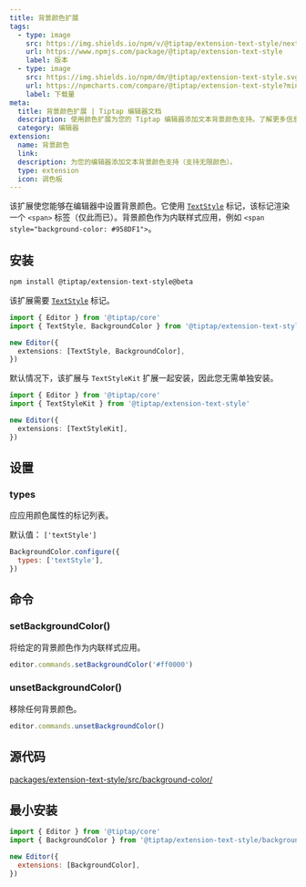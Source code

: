 ```yaml
---
title: 背景颜色扩展
tags:
  - type: image
    src: https://img.shields.io/npm/v/@tiptap/extension-text-style/next?label=版本
    url: https://www.npmjs.com/package/@tiptap/extension-text-style
    label: 版本
  - type: image
    src: https://img.shields.io/npm/dm/@tiptap/extension-text-style.svg
    url: https://npmcharts.com/compare/@tiptap/extension-text-style?minimal=true
    label: 下载量
meta:
  title: 背景颜色扩展 | Tiptap 编辑器文档
  description: 使用颜色扩展为您的 Tiptap 编辑器添加文本背景颜色支持。了解更多信息，请查看我们的文档。
  category: 编辑器
extension:
  name: 背景颜色
  link:
  description: 为您的编辑器添加文本背景颜色支持（支持无限颜色）。
  type: extension
  icon: 调色板
---
```



该扩展使您能够在编辑器中设置背景颜色。它使用 [`TextStyle`](/editor/extensions/marks/text-style) 标记，该标记渲染一个 `<span>` 标签（仅此而已）。背景颜色作为内联样式应用，例如 `<span style="background-color: #958DF1">`。

<CodeDemo path="/Extensions/BackgroundColor" />

## 安装

```bash
npm install @tiptap/extension-text-style@beta
```

该扩展需要 [`TextStyle`](/editor/extensions/marks/text-style) 标记。

```ts
import { Editor } from '@tiptap/core'
import { TextStyle, BackgroundColor } from '@tiptap/extension-text-style'

new Editor({
  extensions: [TextStyle, BackgroundColor],
})
```

默认情况下，该扩展与 `TextStyleKit` 扩展一起安装，因此您无需单独安装。

```ts
import { Editor } from '@tiptap/core'
import { TextStyleKit } from '@tiptap/extension-text-style'

new Editor({
  extensions: [TextStyleKit],
})
```

## 设置

### types

应应用颜色属性的标记列表。

默认值： `['textStyle']`

```js
BackgroundColor.configure({
  types: ['textStyle'],
})
```

## 命令

### setBackgroundColor()

将给定的背景颜色作为内联样式应用。

```js
editor.commands.setBackgroundColor('#ff0000')
```

### unsetBackgroundColor()

移除任何背景颜色。

```js
editor.commands.unsetBackgroundColor()
```

## 源代码

[packages/extension-text-style/src/background-color/](https://github.com/ueberdosis/tiptap/blob/main/packages/extension-text-style/src/background-color/)

## 最小安装

```js
import { Editor } from '@tiptap/core'
import { BackgroundColor } from '@tiptap/extension-text-style/background-color'

new Editor({
  extensions: [BackgroundColor],
})
```
